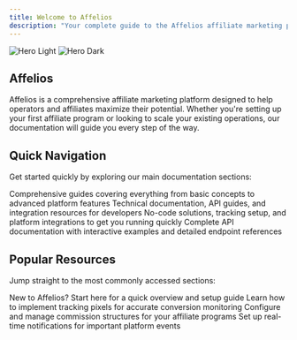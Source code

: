 ```yaml
---
title: Welcome to Affelios
description: "Your complete guide to the Affelios affiliate marketing platform"
---
```


<img
  className="block dark:hidden"
  src="/images/hero-light.png"
  alt="Hero Light"
/>
<img
  className="hidden dark:block"
  src="/images/hero-dark.png"
  alt="Hero Dark"
/>

## Affelios

Affelios is a comprehensive affiliate marketing platform designed to help operators and affiliates maximize their potential. Whether you're setting up your first affiliate program or looking to scale your existing operations, our documentation will guide you every step of the way.

## Quick Navigation

Get started quickly by exploring our main documentation sections:

<CardGroup cols={2}>
  <Card
    title="Knowledge Base"
    icon="book-open"
    href="/knowledge-base/overview/what-is-affelios"
  >
    Comprehensive guides covering everything from basic concepts to advanced platform features
  </Card>
  <Card
    title="Developers"
    icon="code"
    href="/developers/api/overview"
  >
    Technical documentation, API guides, and integration resources for developers
  </Card>
  <Card
    title="Integrations"
    icon="plug"
    href="/integrations/no-code/shopify"
  >
    No-code solutions, tracking setup, and platform integrations to get you running quickly
  </Card>
  <Card
    title="API Reference"
    icon="terminal"
    href="/api-reference"
  >
    Complete API documentation with interactive examples and detailed endpoint references
  </Card>
</CardGroup>

## Popular Resources

Jump straight to the most commonly accessed sections:

<CardGroup cols={2}>
  <Card
    title="Getting Started Guide"
    icon="rocket"
    href="/knowledge-base/getting-started/operators-quickstart"
  >
    New to Affelios? Start here for a quick overview and setup guide
  </Card>
  <Card
    title="Pixel Tracking Setup"
    icon="crosshairs"
    href="/integrations/tracking/pixel-tracking"
  >
    Learn how to implement tracking pixels for accurate conversion monitoring
  </Card>
  <Card
    title="Commission Plans"
    icon="calculator"
    href="/knowledge-base/platform/commission-plans"
  >
    Configure and manage commission structures for your affiliate programs
  </Card>
  <Card
    title="Webhooks & Events"
    icon="webhook"
    href="/developers/api/webhooks"
  >
    Set up real-time notifications for important platform events
  </Card>
</CardGroup>

